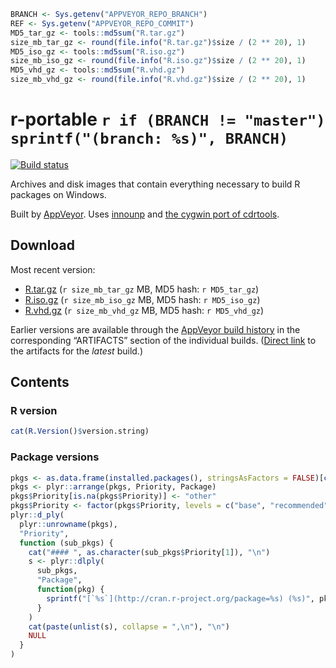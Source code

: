 ```r
BRANCH <- Sys.getenv("APPVEYOR_REPO_BRANCH")
REF <- Sys.getenv("APPVEYOR_REPO_COMMIT")
MD5_tar_gz <- tools::md5sum("R.tar.gz")
size_mb_tar_gz <- round(file.info("R.tar.gz")$size / (2 ** 20), 1)
MD5_iso_gz <- tools::md5sum("R.iso.gz")
size_mb_iso_gz <- round(file.info("R.iso.gz")$size / (2 ** 20), 1)
MD5_vhd_gz <- tools::md5sum("R.vhd.gz")
size_mb_vhd_gz <- round(file.info("R.vhd.gz")$size / (2 ** 20), 1)
```
r-portable `r if (BRANCH != "master") sprintf("(branch: %s)", BRANCH)`
==========
[![Build status](https://ci.appveyor.com/api/projects/status/w016xch3qm00msde/branch/`r BRANCH`)](https://ci.appveyor.com/project/krlmlr/r-portable/branch/`r BRANCH`)

Archives and disk images that contain everything necessary to build R packages on Windows.

Built by [AppVeyor](http://www.appveyor.com/). Uses [innounp](http://innounp.sourceforge.net/) and [the cygwin port of cdrtools](http://www.student.tugraz.at/thomas.plank/index_en.html).

## Download

Most recent version:

- [R.tar.gz](https://rportable.blob.core.windows.net/r-portable/`r BRANCH`/R.tar.gz) (`r size_mb_tar_gz` MB, MD5 hash: ``r MD5_tar_gz``)
- [R.iso.gz](https://rportable.blob.core.windows.net/r-portable/`r BRANCH`/R.iso.gz) (`r size_mb_iso_gz` MB, MD5 hash: ``r MD5_iso_gz``)
- [R.vhd.gz](https://rportable.blob.core.windows.net/r-portable/`r BRANCH`/R.vhd.gz) (`r size_mb_vhd_gz` MB, MD5 hash: ``r MD5_vhd_gz``)

Earlier versions are available through the [AppVeyor build history](https://ci.appveyor.com/project/krlmlr/r-portable/history) in the corresponding "ARTIFACTS" section of the individual builds.  ([Direct link](https://ci.appveyor.com/project/krlmlr/r-portable/build/artifacts) to the artifacts for the *latest* build.)

## Contents

### R version

```r
cat(R.Version()$version.string)
```

### Package versions

```r
pkgs <- as.data.frame(installed.packages(), stringsAsFactors = FALSE)[c("Package", "Version", "Priority")]
pkgs <- plyr::arrange(pkgs, Priority, Package)
pkgs$Priority[is.na(pkgs$Priority)] <- "other"
pkgs$Priority <- factor(pkgs$Priority, levels = c("base", "recommended", "other"))
plyr::d_ply(
  plyr::unrowname(pkgs),
  "Priority",
  function (sub_pkgs) {
    cat("#### ", as.character(sub_pkgs$Priority[1]), "\n")
    s <- plyr::dlply(
      sub_pkgs,
      "Package",
      function(pkg) {
        sprintf("[`%s`](http://cran.r-project.org/package=%s) (%s)", pkg$Package, pkg$Package, pkg$Version)
      }
    )
    cat(paste(unlist(s), collapse = ",\n"), "\n")
    NULL
  }
)
```
